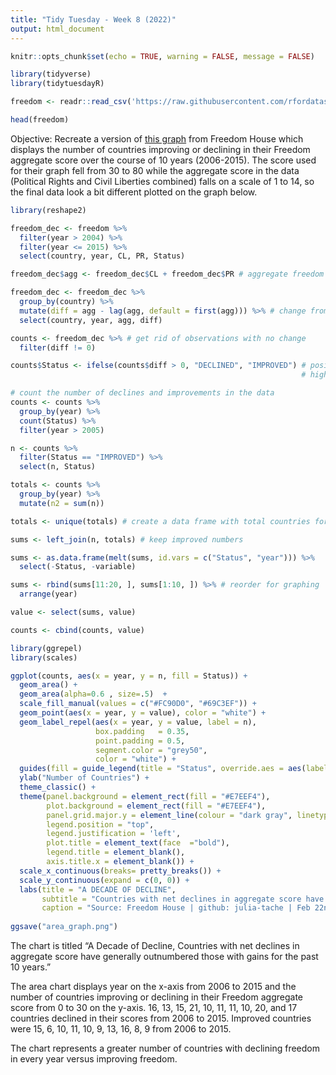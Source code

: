 ```yaml
---
title: "Tidy Tuesday - Week 8 (2022)"
output: html_document
---
```


```r
knitr::opts_chunk$set(echo = TRUE, warning = FALSE, message = FALSE)
```

```r
library(tidyverse)
library(tidytuesdayR)

freedom <- readr::read_csv('https://raw.githubusercontent.com/rfordatascience/tidytuesday/master/data/2022/2022-02-22/freedom.csv')

head(freedom)
```

Objective: Recreate a version of [this graph](https://github.com/rfordatascience/tidytuesday/blob/master/data/2022/2022-02-22/pic2.png) from Freedom House which displays the number of countries improving or declining in their Freedom aggregate score over the course of 10 years (2006-2015). The score used for their graph fell from 30 to 80 while the aggregate score in the data (Political Rights and Civil Liberties combined) falls on a scale of 1 to 14, so the final data look a bit different plotted on the graph below.

```r

library(reshape2)

freedom_dec <- freedom %>%
  filter(year > 2004) %>%
  filter(year <= 2015) %>%
  select(country, year, CL, PR, Status)

freedom_dec$agg <- freedom_dec$CL + freedom_dec$PR # aggregate freedom score

freedom_dec <- freedom_dec %>%
  group_by(country) %>%
  mutate(diff = agg - lag(agg, default = first(agg))) %>% # change from year to year
  select(country, year, agg, diff)

counts <- freedom_dec %>% # get rid of observations with no change
  filter(diff != 0)

counts$Status <- ifelse(counts$diff > 0, "DECLINED", "IMPROVED") # positive changes are a decline because
                                                                 # higher scores means lower freedom levels

# count the number of declines and improvements in the data
counts <- counts %>%
  group_by(year) %>%
  count(Status) %>%
  filter(year > 2005)

n <- counts %>%
  filter(Status == "IMPROVED") %>%
  select(n, Status)

totals <- counts %>%
  group_by(year) %>%
  mutate(n2 = sum(n)) 

totals <- unique(totals) # create a data frame with total countries for each year

sums <- left_join(n, totals) # keep improved numbers

sums <- as.data.frame(melt(sums, id.vars = c("Status", "year"))) %>%
  select(-Status, -variable)

sums <- rbind(sums[11:20, ], sums[1:10, ]) %>% # reorder for graphing
  arrange(year)

value <- select(sums, value)

counts <- cbind(counts, value)

```

```r

library(ggrepel)
library(scales)

ggplot(counts, aes(x = year, y = n, fill = Status)) + 
  geom_area() + 
  geom_area(alpha=0.6 , size=.5)  +
  scale_fill_manual(values = c("#FC90D0", "#69C3EF")) + 
  geom_point(aes(x = year, y = value), color = "white") +
  geom_label_repel(aes(x = year, y = value, label = n),
                   box.padding   = 0.35, 
                   point.padding = 0.5,
                   segment.color = "grey50",
                   color = "white") +
  guides(fill = guide_legend(title = "Status", override.aes = aes(label = ""))) +
  ylab("Number of Countries") +
  theme_classic() + 
  theme(panel.background = element_rect(fill = "#E7EEF4"),
        plot.background = element_rect(fill = "#E7EEF4"),
        panel.grid.major.y = element_line(colour = "dark gray", linetype = "dashed"),
        legend.position = "top",
        legend.justification = 'left',
        plot.title = element_text(face  ="bold"),
        legend.title = element_blank(),
        axis.title.x = element_blank()) +
  scale_x_continuous(breaks= pretty_breaks()) +
  scale_y_continuous(expand = c(0, 0)) +
  labs(title = "A DECADE OF DECLINE",
       subtitle = "Countries with net declines in aggregate score have generally outnumbered \nthose with gains for the past 10 years.",
       caption = "Source: Freedom House | github: julia-tache | Feb 22nd, 2022")
  
ggsave("area_graph.png")
```

The chart is titled "A Decade of Decline, Countries with net declines in aggregate score have generally outnumbered those with gains for the past 10 years." 

The area chart displays year on the x-axis from 2006 to 2015 and the number of countries improving or declining in their Freedom aggregate score from 0 to 30 on the y-axis. 16, 13, 15, 21, 10, 11, 11, 10, 20, and 17 countries declined in their scores from 2006 to 2015. Improved countries were 15, 6, 10, 11, 10, 9, 13, 16, 8, 9 from 2006 to 2015. 

The chart represents a greater number of countries with declining freedom in every year versus improving freedom.
